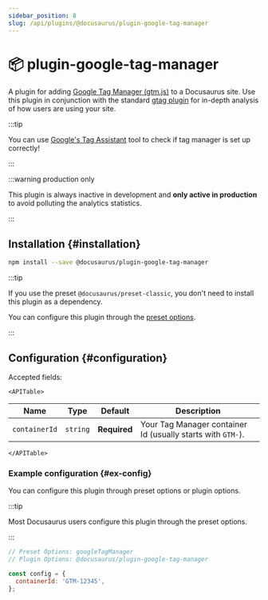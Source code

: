 ```yaml
---
sidebar_position: 8
slug: /api/plugins/@docusaurus/plugin-google-tag-manager
---
```


# 📦 plugin-google-tag-manager


A plugin for adding [Google Tag Manager (gtm.js)](https://developers.google.com/tag-platform/tag-manager) to a Docusaurus site. Use this plugin in conjunction with the standard [gtag plugin](./plugin-google-gtag.mdx) for in-depth analysis of how users are using your site.

:::tip

You can use [Google's Tag Assistant](https://tagassistant.google.com/) tool to check if tag manager is set up correctly!

:::

:::warning production only

This plugin is always inactive in development and **only active in production** to avoid polluting the analytics statistics.

:::

## Installation {#installation}

```bash npm2yarn
npm install --save @docusaurus/plugin-google-tag-manager
```

:::tip

If you use the preset `@docusaurus/preset-classic`, you don't need to install this plugin as a dependency.

You can configure this plugin through the [preset options](../../using-plugins.mdx#docusauruspreset-classic).

:::

## Configuration {#configuration}

Accepted fields:

```mdx-code-block
<APITable>
```

| Name          | Type     | Default      | Description                                                 |
| ------------- | -------- | ------------ | ----------------------------------------------------------- |
| `containerId` | `string` | **Required** | Your Tag Manager container Id (usually starts with `GTM-`). |

```mdx-code-block
</APITable>
```

### Example configuration {#ex-config}

You can configure this plugin through preset options or plugin options.

:::tip

Most Docusaurus users configure this plugin through the preset options.

:::

```js config-tabs
// Preset Options: googleTagManager
// Plugin Options: @docusaurus/plugin-google-tag-manager

const config = {
  containerId: 'GTM-12345',
};
```
